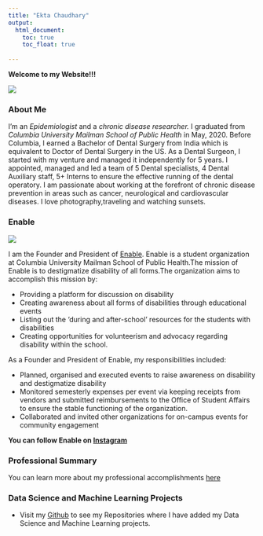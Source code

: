 ```yaml
---
title: "Ekta Chaudhary"
output: 
  html_document:
    toc: true
    toc_float: true
    
---
```

**Welcome to my Website!!!**

![](IMG_2820.JPG)

### **About Me**

I'm an _Epidemiologist_ and a _chronic disease researcher._ I graduated from _Columbia University Mailman School of Public Health_ in May, 2020. 
Before Columbia, I earned a Bachelor of Dental Surgery from India which is equivalent to Doctor of Dental Surgery in the US. 
As a Dental Surgeon, I started with my venture and managed it independently for 5 years. I appointed, managed and led a team of 5 Dental specialists, 4 Dental Auxiliary staff, 5+ Interns to ensure the effective running of the dental operatory. 
I am passionate about working at the forefront of chronic disease prevention in areas such as cancer, neurological and cardiovascular diseases.
I love photography,traveling and watching sunsets.


### **Enable**

![](Enable.jpg)

I am the Founder and President of [Enable](https://mailman-columbia.campuslabs.com/engage/organization/enable).
Enable is a student organization at Columbia University Mailman School of Public Health.The mission of Enable is to destigmatize disability of all forms.The organization aims to accomplish this mission by: 

* Providing a platform for discussion on disability
* Creating awareness about all forms of disabilities through educational events
* Listing out the ‘during and after-school’ resources for the students with disabilities
* Creating opportunities for volunteerism and advocacy regarding disability within the school.

As a Founder and President of Enable, my responsibilities included:

* Planned, organised and executed events to raise awareness on disability and destigmatize disability
* Monitored semesterly expenses per event via keeping receipts from vendors and submitted reimbursements to the Office of Student Affairs to ensure the stable functioning of the organization.
* Collaborated and invited other organizations for on-campus events for community engagement

**You can follow Enable on [Instagram](https://www.instagram.com/enable_at_columbia/)**

### **Professional Summary**

You can learn more about my professional accomplishments [here](about-me.html)

### **Data Science and Machine Learning Projects** 

* Visit my [Github](http://github.com/Ekta1489/) to see my Repositories where I have added my Data Science and Machine Learning projects.


